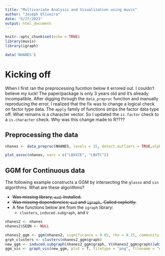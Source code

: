 ```yaml
---
title: "Multivariate Analysis and Visualization using muvis"
author: "Joseph Oliveira"
date: "5/27/2021"
output: html_document
---
```


```r
knitr::opts_chunk$set(echo = TRUE)
library(muvis)
library(igraph)

data('NHANES')
```


# Kicking off

When I first ran the preprocessing fucntion below it errored out. I couldn't believe my luck! The paper/package is only 3 years old and it's already incompatible. After digging through the `data_preproc` function and manually reproducing the error, I realized that the fix was to change a logical check on factor type data. The `apply` family of functions strips the factor data type off. What remains is a character vector. So I updated the `is.factor` check to a `is.character` check. Why was this change made to R????

## Preprocessing the data

```r
nhanes <- data_preproc(NHANES, levels = 15, detect.outliers = TRUE,alpha = 0.5)
```


```r
plot_assoc(nhanes, vars = c("LBXVIE", "LBXTC"))
```

## GGM for Continuous data

The following example constructs a GGM by intersecting the `glasso` and `sin` algorithms. What are these algorithms?

  - ~~Was missing library, `evd`. Installed.~~
  - ~~Was missing dependencies; `evd` and `igraph.` Called explicitly.~~
  - A few functions below are from the `igraph` library:
    - `clusters`, `induced.subgraph`, and `V`

```r
nhanes2 <- nhanes
nhanes2$SEQN <- NULL

nhanes2_ggm <- ggm(nhanes2, significance = 0.05, rho = 0.15, community = T, methods = c("glasso", "sin"), plot = F)
grph_clusters <- clusters(nhanes2_ggm$graph)
new_ggm <- induced.subgraph(nhanes2_ggm$graph, V(nhanes2_ggm$graph)[which(grph_clusters$membership == which.max(grph_clusters$csize))])
ggm_vis <- graph_vis(new_ggm, plot = T, filetype = "png", filename = "nhanes_ggm")

```

